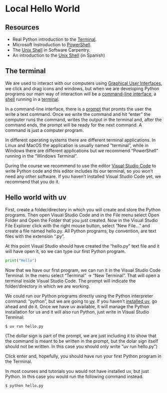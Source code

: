 # Local Hello World

## Resources

- Real Python introduction to the [Terminal](https://realpython.com/terminal-commands/).
- Microsoft instroduction to [PowerShell](https://learn.microsoft.com/en-us/training/modules/introduction-to-powershell/).
- The [Unix Shell](https://swcarpentry.github.io/shell-novice/) in Software Carpentry.
- An introduction to the [Unix Shell](https://bioinf.comav.upv.es/courses/unix/index.html) (in Spanish)

## The terminal

We are used to interact with our computers using [Graphical User Interfaces](https://en.wikipedia.org/wiki/Graphical_user_interface), we click and drag icons and windows, but when we are developing Python programs our main way of interaction will be a [command-line interface](https://en.wikipedia.org/wiki/Command-line_interface), a [shell](https://en.wikipedia.org/wiki/Shell_(computing)) running in a [terminal](https://en.wikipedia.org/wiki/Terminal_emulator).

In a command-line interface, there is a [prompt](https://en.wikipedia.org/wiki/Command-line_interface#Command_prompt) that promts the user the write a text command.
Once we write the command and hit "enter" the computer runs the command, writes the output in the terminal and, after the command ends, the prompt will be ready for the next command.
A command is just a computer program.

In different operating systems there are different terminal applications. In Linux and MacOS the application is usually named "terminal", while in Windows there are different applications but we recommend "PowerShell" running in the "Windows Terminal".

During the course we recommend to use the editor [Visual Studio Code](https://code.visualstudio.com/) to write Python code and this editor includes its our terminal, so you won't need any other software.
If you haven't installed Visual Studio Code yet, we recommend that you do it.

## Hello world with uv

First, create a folder/directory in which you will create and store the Python programs.
Then open Visual Studio Code and in the File menu select Open Folder and Open the Folder that you just created.
Now in the Visual Studio File Explorer click with the right mouse button, select "New File..." and create a file named hello.py.
All Python programs, by convention, are text files with the extension ".py".

At this point Visual Studio should have created the "hello.py" text file and it will have open it, so we can type our first Python program.

```python
print("Hello")
```

Now that we have our first program, we can run it in the Visual Studio Code Terminal.
In the menu select "Terminal" -> "New Terminal".
That will open a terminal inside Visual Studio Code.
The prompt will indicate the folder/directory in which we are working.

We could run our Python programs directly using the Python interpreter command: "python", but we are going to [uv](https://docs.astral.sh/uv/).
If you haven't [installed uv](https://docs.astral.sh/uv/getting-started/installation/), go ahead and do it.
Once we have uv available, it will manage the Python installation for us and it will also run Python, just write in Visual Studio Terminal:

```bash

$ uv run hello.py

```

(The dollar sign is part of the prompt, we are just including it to show that the command is meant to be written in the prompt, but the dolar sign itself should not be written. In this case you should only write "uv run hello.py")

Click enter and, hopefully, you should have run your first Python program in the Terminal.

In most courses and tutorials you would not have installed uv, but just Python.
In this case you would run the following command instead.

```bash

$ python hello.py

```